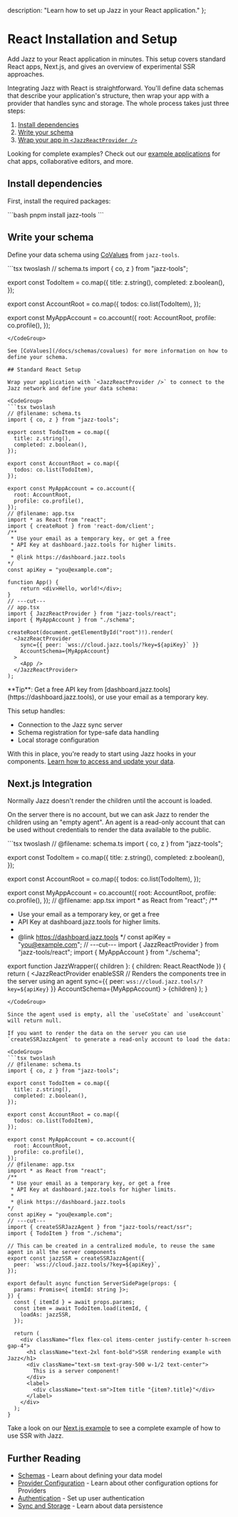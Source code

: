   description: "Learn how to set up Jazz in your React application."
};


# React Installation and Setup

Add Jazz to your React application in minutes. This setup covers standard React apps, Next.js, and gives an overview of experimental SSR approaches.

Integrating Jazz with React is straightforward. You'll define data schemas that describe your application's structure, then wrap your app with a provider that handles sync and storage. The whole process takes just three steps:

1. [Install dependencies](#install-dependencies)
2. [Write your schema](#write-your-schema)
3. [Wrap your app in `<JazzReactProvider />`](#standard-react-setup)

Looking for complete examples? Check out our [example applications](/examples) for chat apps, collaborative editors, and more.

## Install dependencies

First, install the required packages:

<CodeGroup>
```bash
pnpm install jazz-tools
```
</CodeGroup>

## Write your schema

Define your data schema using [CoValues](/docs/schemas/covalues) from `jazz-tools`.

<CodeGroup>
```tsx twoslash
// schema.ts
import { co, z } from "jazz-tools";

export const TodoItem = co.map({
  title: z.string(),
  completed: z.boolean(),
});

export const AccountRoot = co.map({
  todos: co.list(TodoItem),
});

export const MyAppAccount = co.account({
  root: AccountRoot,
  profile: co.profile(),
});
```
</CodeGroup>

See [CoValues](/docs/schemas/covalues) for more information on how to define your schema.

## Standard React Setup

Wrap your application with `<JazzReactProvider />` to connect to the Jazz network and define your data schema:

<CodeGroup>
```tsx twoslash
// @filename: schema.ts
import { co, z } from "jazz-tools";

export const TodoItem = co.map({
  title: z.string(),
  completed: z.boolean(),
});

export const AccountRoot = co.map({
  todos: co.list(TodoItem),
});

export const MyAppAccount = co.account({
  root: AccountRoot,
  profile: co.profile(),
});
// @filename: app.tsx
import * as React from "react";
import { createRoot } from 'react-dom/client';
/**
 * Use your email as a temporary key, or get a free
 * API Key at dashboard.jazz.tools for higher limits.
 * 
 * @link https://dashboard.jazz.tools
*/
const apiKey = "you@example.com";

function App() {
    return <div>Hello, world!</div>;
}
// ---cut---
// app.tsx
import { JazzReactProvider } from "jazz-tools/react";
import { MyAppAccount } from "./schema";

createRoot(document.getElementById("root")!).render(
  <JazzReactProvider
    sync={{ peer: `wss://cloud.jazz.tools/?key=${apiKey}` }}
    AccountSchema={MyAppAccount}
  >
    <App />
  </JazzReactProvider>
);
```
</CodeGroup>

<Alert className="mt-4 flex gap-2 items-center" variant="info">
**Tip**: Get a free API key from [dashboard.jazz.tools](https://dashboard.jazz.tools), or use your email as a temporary key.
</Alert>

This setup handles:
- Connection to the Jazz sync server
- Schema registration for type-safe data handling
- Local storage configuration

With this in place, you're ready to start using Jazz hooks in your components. [Learn how to access and update your data](/docs/using-covalues/subscription-and-loading#subscription-hooks).

## Next.js Integration

Normally Jazz doesn't render the children until the account is loaded.

On the server there is no account, but we can ask Jazz to render the children using an "empty agent".
An agent is a read-only account that can be used without credentials to render the data available to the public.

<CodeGroup>
```tsx twoslash
// @filename: schema.ts
import { co, z } from "jazz-tools";

export const TodoItem = co.map({
  title: z.string(),
  completed: z.boolean(),
});

export const AccountRoot = co.map({
  todos: co.list(TodoItem),
});

export const MyAppAccount = co.account({
  root: AccountRoot,
  profile: co.profile(),
});
// @filename: app.tsx
import * as React from "react";
/**
 * Use your email as a temporary key, or get a free
 * API Key at dashboard.jazz.tools for higher limits.
 * 
 * @link https://dashboard.jazz.tools
*/
const apiKey = "you@example.com";
// ---cut---
import { JazzReactProvider } from "jazz-tools/react";
import { MyAppAccount } from "./schema";

export function JazzWrapper({ children }: { children: React.ReactNode }) {
  return (
    <JazzReactProvider
      enableSSR // Renders the components tree in the server using an agent
      sync={{ peer: `wss://cloud.jazz.tools/?key=${apiKey}` }}
      AccountSchema={MyAppAccount}
    >
      {children}
    </JazzReactProvider>
  );
}
```
</CodeGroup>

Since the agent used is empty, all the `useCoState` and `useAccount` will return null.

If you want to render the data on the server you can use `createSSRJazzAgent` to generate a read-only account to load the data:

<CodeGroup>
```tsx twoslash
// @filename: schema.ts
import { co, z } from "jazz-tools";

export const TodoItem = co.map({
  title: z.string(),
  completed: z.boolean(),
});

export const AccountRoot = co.map({
  todos: co.list(TodoItem),
});

export const MyAppAccount = co.account({
  root: AccountRoot,
  profile: co.profile(),
});
// @filename: app.tsx
import * as React from "react";
/**
 * Use your email as a temporary key, or get a free
 * API Key at dashboard.jazz.tools for higher limits.
 * 
 * @link https://dashboard.jazz.tools
*/
const apiKey = "you@example.com";
// ---cut---
import { createSSRJazzAgent } from "jazz-tools/react/ssr";
import { TodoItem } from "./schema";

// This can be created in a centralized module, to reuse the same agent in all the server components
export const jazzSSR = createSSRJazzAgent({
  peer: `wss://cloud.jazz.tools/?key=${apiKey}`,
});

export default async function ServerSidePage(props: {
  params: Promise<{ itemId: string }>;
}) {
  const { itemId } = await props.params;
  const item = await TodoItem.load(itemId, {
    loadAs: jazzSSR,
  });

  return (
    <div className="flex flex-col items-center justify-center h-screen gap-4">
      <h1 className="text-2xl font-bold">SSR rendering example with Jazz</h1>
      <div className="text-sm text-gray-500 w-1/2 text-center">
        This is a server component!
      </div>
      <label>
        <div className="text-sm">Item title "{item?.title}"</div>
      </label>
    </div>
  );
}
```
</CodeGroup>

Take a look on our [Next.js example](https://github.com/garden-co/jazz/tree/main/examples/jazz-nextjs) to see a complete example of how to use SSR with Jazz.

## Further Reading

- [Schemas](/docs/schemas/covalues) - Learn about defining your data model
- [Provider Configuration](/docs/project-setup/providers) - Learn about other configuration options for Providers
- [Authentication](/docs/authentication/overview) - Set up user authentication
- [Sync and Storage](/docs/sync-and-storage) - Learn about data persistence
